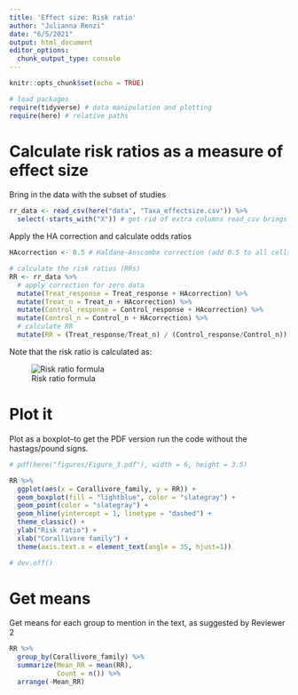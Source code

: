 ```yaml
---
title: 'Effect size: Risk ratio'
author: "Julianna Renzi"
date: "6/5/2021"
output: html_document
editor_options: 
  chunk_output_type: console
---
```


```r
knitr::opts_chunk$set(echo = TRUE)

# load packages
require(tidyverse) # data manipulation and plotting
require(here) # relative paths
```

# Calculate risk ratios as a measure of effect size

Bring in the data with the subset of studies 

```r
rr_data <- read_csv(here("data", "Taxa_effectsize.csv")) %>% 
  select(-starts_with("X")) # get rid of extra columns read_csv brings in
```

Apply the HA correction and calculate odds ratios

```r
HAcorrection <- 0.5 # Haldane‐Anscombe correction (add 0.5 to all cells to avoid dividing by zero)

# calculate the risk ratios (RRs) 
RR <- rr_data %>% 
  # apply correction for zero data
  mutate(Treat_response = Treat_response + HAcorrection) %>% 
  mutate(Treat_n = Treat_n + HAcorrection) %>% 
  mutate(Control_response = Control_response + HAcorrection) %>% 
  mutate(Control_n = Control_n + HAcorrection) %>% 
  # calculate RR
  mutate(RR = (Treat_response/Treat_n) / (Control_response/Control_n))
```

Note that the risk ratio is calculated as:

![Risk ratio formula](figures/Risk_ratio_formula.png)

# Plot it

Plot as a boxplot--to get the PDF version run the code without the hastags/pound signs.

```r
# pdf(here("figures/Figure_3.pdf"), width = 6, height = 3.5)

RR %>% 
  ggplot(aes(x = Corallivore_family, y = RR)) +
  geom_boxplot(fill = "lightblue", color = "slategray") +
  geom_point(color = "slategray") +
  geom_hline(yintercept = 1, linetype = "dashed") +
  theme_classic() +
  ylab("Risk ratio") +
  xlab("Corallivore family") +
  theme(axis.text.x = element_text(angle = 35, hjust=1)) 

# dev.off()

```

# Get means

Get means for each group to mention in the text, as suggested by Reviewer 2

```r
RR %>% 
  group_by(Corallivore_family) %>% 
  summarize(Mean_RR = mean(RR),
            Count = n()) %>% 
  arrange(-Mean_RR)
```

